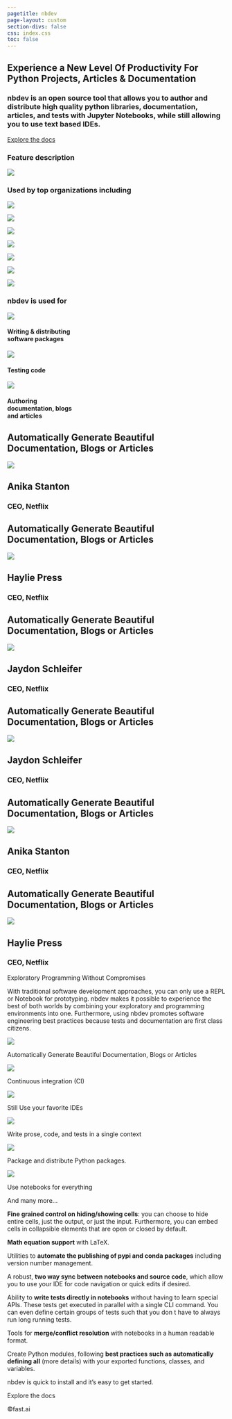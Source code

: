 ```yaml
---
pagetitle: nbdev
page-layout: custom
section-divs: false
css: index.css
toc: false
---
```


::: {.hero-banner .content-block}

# Experience a New Level Of Productivity For Python Projects, Articles & Documentation

### **nbdev** is an open source tool that allows you to author and distribute high quality python libraries, documentation, articles, and tests with Jupyter Notebooks, while still allowing you to use text based IDEs. 

[Explore the docs](nbdev.fast.ai){.btn-action-primary .btn-action .btn .btn-success .btn-lg role="button"}

:::

::: {.feature-card .content-block}

### Feature description

![](nb-card.png)

:::

::: {.used-by .content-block}

### Used by top organizations including

::: {.organizations}
![](netflix.svg)

![](transform.svg)

![](outerbounds.svg)

![](novetta.svg)

![](amd.svg)

![](overstory.svg)

![](bom.svg)
:::

:::

::: {.mid-content}

::: {.used-for}

### <span class='title'>nbdev</span> is used for

::: {.grid}

::: {.g-col-12 .g-col-md-4}
![](packaging.svg)

#### Writing & distributing<br>software packages
:::

::: {.g-col-12 .g-col-md-4}
![](testing.svg)

#### Testing code
:::

::: {.g-col-12 .g-col-md-4}
![](docs.svg)

#### Authoring<br>documentation, blogs<br>and articles
:::

:::

:::

::: {.testimonials .grid}

::: {.g-col-12 .g-col-md-4}

::: {.testimonial}
# Automatically Generate Beautiful Documentation, Blogs or Articles

![](anika-stanton.png)

## Anika Stanton

### CEO, Netflix
:::

::: {.testimonial}
# Automatically Generate Beautiful Documentation, Blogs or Articles

![](haylie-press.png)

## Haylie Press

### CEO, Netflix
:::

:::

::: {.g-col-12 .g-col-md-4}

::: {.testimonial}
# Automatically Generate Beautiful Documentation, Blogs or Articles

![](jaydon-schleifer.png)

## Jaydon Schleifer

### CEO, Netflix
:::

::: {.testimonial}
# Automatically Generate Beautiful Documentation, Blogs or Articles

![](jaydon-schleifer.png)

## Jaydon Schleifer

### CEO, Netflix
:::

:::

::: {.g-col-12 .g-col-md-4}

::: {.testimonial}
# Automatically Generate Beautiful Documentation, Blogs or Articles

![](anika-stanton.png)

## Anika Stanton

### CEO, Netflix
:::

::: {.testimonial}
# Automatically Generate Beautiful Documentation, Blogs or Articles

![](haylie-press.png)

## Haylie Press

### CEO, Netflix
:::

:::

:::

:::

Exploratory Programming
Without Compromises

With traditional software development approaches, you can only use a REPL or Notebook for prototyping. nbdev makes it possible to experience the best of both worlds by combining your exploratory and programming environments into one. Furthermore, using nbdev promotes software engineering best practices because tests and documentation are first class citizens.

![](arrows-ccw.png)

Automatically Generate Beautiful Documentation, Blogs or Articles

![](infinity.png)

Continuous integration (CI)

![](vscode.svg)

Still Use your favorite IDEs

![](text-t.svg)

Write prose, code, and tests in a single context

![](packaging.svg)

Package and distribute Python packages.

![](jupyter.svg)

Use notebooks for everything

And many more...

**Fine grained control on hiding/showing cells**: you can choose to hide entire cells, just the output, or just the input. Furthermore, you can embed cells in collapsible elements that are open or closed by default.

**Math equation support** with LaTeX.

Utilities to **automate the publishing of pypi and conda packages** including version number management.

A robust, **two way sync between notebooks and source code**, which allow you to use your IDE for code navigation or quick edits if desired.

Ability to **write tests directly in notebooks** without having to learn special APIs. These tests get executed in parallel with a single CLI command. You can even define certain groups of tests such that you don t have to always run long running tests.

Tools for **merge/conflict resolution** with notebooks in a human readable format.

Create Python modules, following **best practices such as automatically defining __all__** (more details) with your exported functions, classes, and variables.

nbdev is quick to install 
and it’s easy to get started.

Explore the docs

©fast.ai
